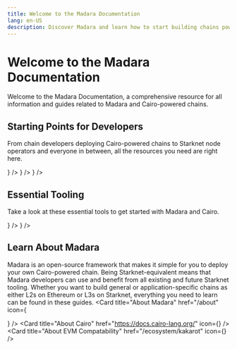 ```yaml
---
title: Welcome to the Madara Documentation
lang: en-US
description: Discover Madara and learn how to start building chains powered by Cairo.
---
```


# Welcome to the Madara Documentation

Welcome to the Madara Documentation, a comprehensive resource for all information and guides related to Madara and Cairo-powered chains.

## Starting Points for Developers

From chain developers deploying Cairo-powered chains to Starknet node operators and everyone in between, all the resources you need are right here.

<Cards>
    <Card title="L2 Chain Developers" href="/l2-developers/overview" icon={<Code size={24} color="#ff000d" />} />
    <Card title="L3 Chain Developers" href="/l3-developers/overview" icon={<Layers size={24} color="#ff000d"/>} />
    <Card title="Node Operators" href="/node-operators/overview" icon={<Server size={24} color="#ff000d"/>} />
</Cards>

## Essential Tooling

Take a look at these essential tools to get started with Madara and Cairo.

<Cards>
    <Card title="Madara Repo" href="https://github.com/madara-alliance/madara" icon={<Computer size={24} color="#ff000d" />} />
    <Card title="Bootstrapper" href="https://github.com/madara-alliance/madara-bootstrapper" icon={<Power size={24} color="#ff000d"/>} />
</Cards>



## Learn About Madara

Madara is an open-source framework that makes it simple for you to deploy your own Cairo-powered chain. Being Starknet-equivalent means that Madara developers can use and benefit from all existing and future Starknet tooling. Whether you want to build general or application-specific chains as either L2s on Ethereum or L3s on Starknet, everything you need to learn can be found in these guides.
<Cards>
    <Card title="About Madara" href="/about" icon={<Search size={24} color="#ff000d" />} />
    <Card title="About Cairo" href="https://docs.cairo-lang.org/" icon={<Pyramid size={24} color="#ff000d"/>} />
    <Card title="About EVM Compatability" href="/ecosystem/kakarot" icon={<Carrot size={24} color="#ff000d"/>} />
</Cards>
